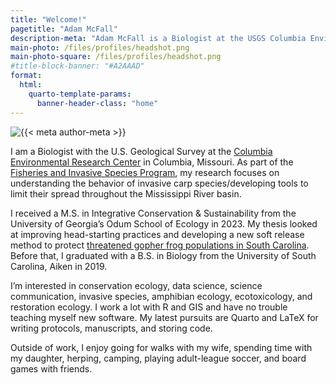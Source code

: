 ```yaml
---
title: "Welcome!"
pagetitle: "Adam McFall"
description-meta: "Adam McFall is a Biologist at the USGS Columbia Environmental Research Center, researching invasive carp species, movement ecology, and data science."
main-photo: /files/profiles/headshot.png
main-photo-square: /files/profiles/headshot.png
#title-block-banner: "#A2AAAD"
format:
  html:
    quarto-template-params:
      banner-header-class: "home"
---
```


::: {.grid}

::: {.g-col-16 .g-col-sm-4}

```{=html}
<div class="grid" style="--bs-columns: 5; row-gap: 0;">
  <div class="g-col-1 g-col-sm-0"></div>
  <div class="g-col-3 g-col-sm-5">
    <picture>
      <source media="(max-width: 576px)" srcset="{{< meta main-photo-square >}}">
      <source media="(min-width: 576px)" srcset="{{< meta main-photo >}}">
      <img class="img-fluid" src="{{< meta main-photo >}}" alt="{{< meta author-meta >}}">
    </picture>
  </div>
  <div class="g-col-1 g-col-sm-0"></div>
</div>
```

:::

::: {.g-col-8 .g-col-sm-8}

I am a Biologist with the U.S. Geological Survey at the [Columbia Environmental Research Center](https://www.usgs.gov/centers/columbia-environmental-research-center) in Columbia, Missouri. As part of the [Fisheries and Invasive Species Program](https://www.usgs.gov/centers/columbia-environmental-research-center/science/science-topics/invasive-species-ecology), my research focuses on understanding the behavior of invasive carp species/developing tools to limit their spread throughout the Mississippi River basin.

I received a M.S. in Integrative Conservation & Sustainability from the University of Georgia's Odum School of Ecology in 2023. My thesis looked at improving head-starting practices and developing a new soft release method to protect [threatened gopher frog populations in South Carolina](https://www.youtube.com/watch?v=LG9sLTHaark&t=5s). Before that, I graduated with a B.S. in Biology from the University of South Carolina, Aiken in 2019.

I'm interested in conservation ecology, data science, science communication, invasive species, amphibian ecology, ecotoxicology, and restoration ecology. I work a lot with R and GIS and have no trouble teaching myself new software. My latest pursuits are Quarto and LaTeX for writing protocols, manuscripts, and storing code.

Outside of work, I enjoy going for walks with my wife, spending time with my daughter, herping, camping, playing adult-league soccer, and board games with friends.

:::

:::

